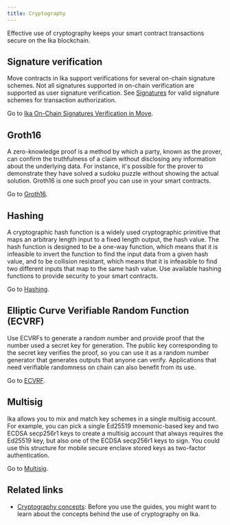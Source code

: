 ```yaml
---
title: Cryptography
---
```


Effective use of cryptography keeps your smart contract transactions secure on the Ika blockchain. 

## Signature verification

Move contracts in Ika support verifications for several on-chain signature schemes. Not all signatures supported in on-chain verification are supported as user signature verification. See [Signatures](../../concepts/cryptography/transaction-auth/signatures.mdx) for valid signature schemes for transaction authorization.

Go to [Ika On-Chain Signatures Verification in Move](./cryptography/signing.mdx).

## Groth16

A zero-knowledge proof is a method by which a party, known as the prover, can confirm the truthfulness of a claim without disclosing any information about the underlying data. For instance, it's possible for the prover to demonstrate they have solved a sudoku puzzle without showing the actual solution. Groth16 is one such proof you can use in your smart contracts.

Go to [Groth16](./cryptography/groth16.mdx).

## Hashing

A cryptographic hash function is a widely used cryptographic primitive that maps an arbitrary length input to a fixed length output, the hash value. The hash function is designed to be a one-way function, which means that it is infeasible to invert the function to find the input data from a given hash value, and to be collision resistant, which means that it is infeasible to find two different inputs that map to the same hash value. Use available hashing functions to provide security to your smart contracts.

Go to [Hashing](./cryptography/hashing.mdx).

## Elliptic Curve Verifiable Random Function (ECVRF)

Use ECVRFs to generate a random number and provide proof that the number used a secret key for generation. The public key corresponding to the secret key verifies the proof, so you can use it as a random number generator that generates outputs that anyone can verify. Applications that need verifiable randomness on chain can also benefit from its use.

Go to [ECVRF](./cryptography/ecvrf.mdx).

## Multisig

Ika allows you to mix and match key schemes in a single multisig account. For example, you can pick a single Ed25519 mnemonic-based key and two ECDSA secp256r1 keys to create a multisig account that always requires the Ed25519 key, but also one of the ECDSA secp256r1 keys to sign. You could use this structure for mobile secure enclave stored keys as two-factor authentication.

Go to [Multisig](./cryptography/multisig.mdx).

## Related links

- [Cryptography concepts](../../concepts/cryptography.mdx): Before you use the guides, you might want to learn about the concepts behind the use of cryptography on Ika.